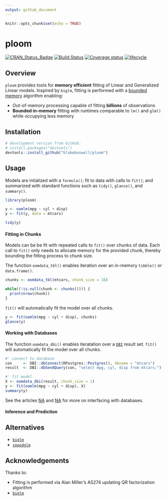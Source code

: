 ```yaml
---
output: github_document
---
```


```r
knitr::opts_chunk$set(echo = TRUE)
```

# ploom

[![CRAN_Status_Badge](https://www.r-pkg.org/badges/version/ploom)](https://cran.r-project.org/package=ploom)
[![Build Status](https://api.travis-ci.com/blakeboswell/ploom.svg?branch=develop)](https://api.travis-ci.com/blakeboswell/ploom)
[![Coverage status](https://codecov.io/gh/blakeboswell/ploom/branch/develop/graph/badge.svg)](https://codecov.io/github/blakeboswell/ploom?branch=develop)
[![lifecycle](https://img.shields.io/badge/lifecycle-experimental-orange.svg)](https://www.tidyverse.org/lifecycle/#experimental)

<!-- [AppVeyor Build Status]() -->

## Overview

`ploom` provides tools for __memory efficient__ fitting of Linear and Generalized Linear models. Inspired by `biglm`, fitting is performed with a [bounded memory](#aknowledgements) algorithm enabling:

- Out-of-memory processing capable of fitting __billions__ of observations
- __Bounded in-memory__ fitting with runtimes comparable to `lm()` and `glm()` while occupying less memory

## Installation

```r
# development version from GitHub:
# install.packages("devtools")
devtools::install_github("blakeboswell/ploom")
```

## Usage

Models are intialized with a `formula()`; fit to data with calls to `fit()`; and summarized with standard functions such as `tidy()`, `glance()`, and `summary()`.

```r
library(ploom)

y <- oomlm(mpg ~ cyl + disp)
y <- fit(y, data = mtcars)

tidy(y)
```

#### Fitting in Chunks

Models can be be fit with repeated calls to `fit()` over chunks of data. Each call to `fit()` only needs to allocate memory for the provided chunk, thereby bounding the fitting process to chunk size.

The function `oomdata_tbl()` enables iteration over an in-memory `tibble()` or `data.frame()`.

```r
chunks <- oomdata_tbl(mtcars, chunk_size = 16)

while((!is.null(chunk <- chunks()))) {
  print(nrow(chunk))
}
```

`fit()` will automatically fit the model over all chunks.

```r
y <- fit(oomlm(mpg ~ cyl + disp), chunks)
glance(y)
```

#### Working with Databases

The function `oomdata_dbi()` enables iteratation over a [`DBI`]() result set. `fit()` will automatically fit the model over all chunks.

```r
#' connect to database
con     <- DBI::dbConnect(RPostgres::Postgres(), dbname = "mtcars")
result  <- DBI::dbSendQuery(con, "select mpg, cyl, disp from mtcars;")

#' fit model
X <- oomdata_dbi(result, chunk_size = 1)
y <- fit(oomlm(mpg ~ cyl + disp), X)
summary(y)
```

See the articles [NA]() and [NA]() for more on interfacing with databases.

#### Inference and Prediction

## Alternatives

- [`biglm`](https://cran.r-project.org/web/packages/biglm/index.html)
- [`speedglm`](https://cran.r-project.org/web/packages/speedglm/index.html)

## Acknowledgements

Thanks to:

- Fitting is performed via Alan Miller’s AS274 updating QR factorization algorithm
- [`biglm`](https://cran.r-project.org/web/packages/biglm/index.html)

